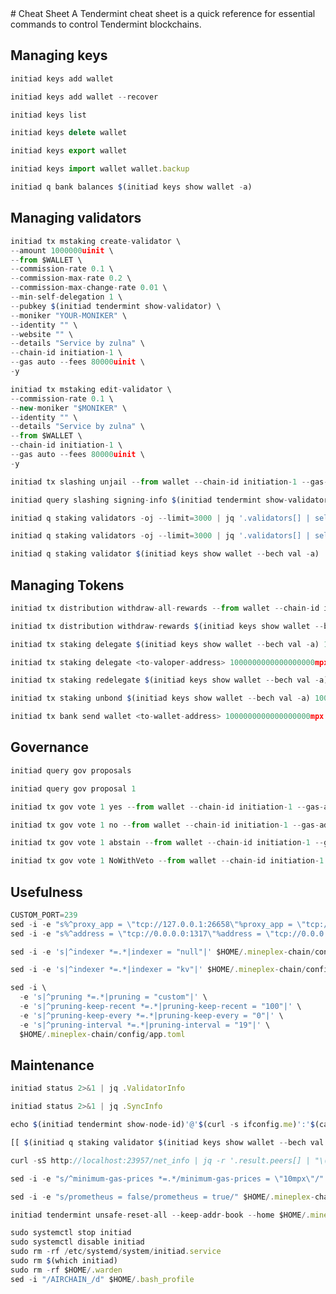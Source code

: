

<Steps>
# Cheat Sheet
A Tendermint cheat sheet is a quick reference for essential commands to control Tendermint blockchains.

## Managing keys

```js filename="Generate new key"
initiad keys add wallet
```

```js filename="Recover key"
initiad keys add wallet --recover
```
```js filename="List all key"
initiad keys list
```
```js filename="Delete key"
initiad keys delete wallet
```
```js filename="Export key"
initiad keys export wallet
```
```js filename="Import key"
initiad keys import wallet wallet.backup
```
```js filename="Query wallet balances"
initiad q bank balances $(initiad keys show wallet -a)
```

## Managing validators
```js filename="Create validator"
initiad tx mstaking create-validator \
--amount 1000000uinit \
--from $WALLET \
--commission-rate 0.1 \
--commission-max-rate 0.2 \
--commission-max-change-rate 0.01 \
--min-self-delegation 1 \
--pubkey $(initiad tendermint show-validator) \
--moniker "YOUR-MONIKER" \
--identity "" \
--website "" \
--details "Service by zulna" \
--chain-id initiation-1 \
--gas auto --fees 80000uinit \
-y
```

```js filename="Edit validator"
initiad tx mstaking edit-validator \
--commission-rate 0.1 \
--new-moniker "$MONIKER" \
--identity "" \
--details "Service by zulna" \
--from $WALLET \
--chain-id initiation-1 \
--gas auto --fees 80000uinit \
-y
```

```js filename="Unjail validator"
initiad tx slashing unjail --from wallet --chain-id initiation-1 --gas-adjustment 1.5 --gas auto --fees 80000uinit -y
```

```js filename="Validator jail reason"
initiad query slashing signing-info $(initiad tendermint show-validator)
```
```js filename="List active validator"
initiad q staking validators -oj --limit=3000 | jq '.validators[] | select(.status=="BOND_STATUS_BONDED")' | jq -r '(.tokens|tonumber/pow(10; 6)|floor|tostring) + " \t " + .description.moniker' | sort -gr | nl
```
```js filename="List incative validator"
initiad q staking validators -oj --limit=3000 | jq '.validators[] | select(.status=="BOND_STATUS_UNBONDED")' | jq -r '(.tokens|tonumber/pow(10; 6)|floor|tostring) + " \t " + .description.moniker' | sort -gr | nl
```
```js filename="View validator details"
initiad q staking validator $(initiad keys show wallet --bech val -a)
```

## Managing Tokens

```js filename="Withdraw reward from all validator"
initiad tx distribution withdraw-all-rewards --from wallet --chain-id initiation-1 --gas-adjustment 1.5 --gas auto --fees 80000uinit -y
```
```js filename="Withdraw reward and commission"
initiad tx distribution withdraw-rewards $(initiad keys show wallet --bech val -a) --commission --from wallet --chain-id initiation-1 --gas-adjustment 1.5 --gas auto --fees 80000uinit -y
```
```js filename="Delegate tokens to your validator"
initiad tx staking delegate $(initiad keys show wallet --bech val -a) 1000000000000000000mpx --from wallet --chain-id initiation-1 --gas-adjustment 1.5 --gas auto --fees 80000uinit -y
```
```js filename="Delegate token to other validator, change <to-valoper-address> as you like"
initiad tx staking delegate <to-valoper-address> 1000000000000000000mpx --from wallet --chain-id initiation-1 --gas-adjustment 1.5 --gas auto --fees 80000uinit -y
```
```js filename="Redelegate to another validator"
initiad tx staking redelegate $(initiad keys show wallet --bech val -a) <to-valoper-address> 1000000000000000000mpx --from wallet --chain-id initiation-1 --gas-adjustment 1.5 --gas auto --fees 80000uinit -y
```
```js filename="Unbond token from your own validator"
initiad tx staking unbond $(initiad keys show wallet --bech val -a) 1000000000000000000mpx --from wallet --chain-id initiation-1 --gas-adjustment 1.5 --gas auto --fees 80000uinit -y
```
```js filename="Send token to the wallet"
initiad tx bank send wallet <to-wallet-address> 1000000000000000000mpx --from wallet --chain-id initiation-1 --gas-adjustment 1.5 --gas auto --fees 80000uinit -y
```
## Governance

```js filename="Query list proposal"
initiad query gov proposals
```
```js filename="View proposal by ID"
initiad query gov proposal 1
```
```js filename="Vote option yes"
initiad tx gov vote 1 yes --from wallet --chain-id initiation-1 --gas-adjustment 1.5 --gas auto --fees 80000uinit -y
```
```js filename="Vote option no"
initiad tx gov vote 1 no --from wallet --chain-id initiation-1 --gas-adjustment 1.5 --gas auto --fees 80000uinit -y
```
```js filename="Vote option asbtain"
initiad tx gov vote 1 abstain --from wallet --chain-id initiation-1 --gas-adjustment 1.5 --gas auto --fees 80000uinit -y
```
```js filename="Vote option NoWithVeto"
initiad tx gov vote 1 NoWithVeto --from wallet --chain-id initiation-1 --gas-adjustment 1.5 --gas auto --fees 80000uinit -y
```

## Usefulness

```js filename="Update custom port"
CUSTOM_PORT=239
sed -i -e "s%^proxy_app = \"tcp://127.0.0.1:26658\"%proxy_app = \"tcp://127.0.0.1:${CUSTOM_PORT}58\"%; s%^laddr = \"tcp://127.0.0.1:26657\"%laddr = \"tcp://127.0.0.1:${CUSTOM_PORT}57\"%; s%^pprof_laddr = \"localhost:6060\"%pprof_laddr = \"localhost:${CUSTOM_PORT}60\"%; s%^laddr = \"tcp://0.0.0.0:26656\"%laddr = \"tcp://0.0.0.0:${CUSTOM_PORT}56\"%; s%^prometheus_listen_addr = \":26660\"%prometheus_listen_addr = \":${CUSTOM_PORT}66\"%" $HOME/.mineplex-chain/config/config.toml
sed -i -e "s%^address = \"tcp://0.0.0.0:1317\"%address = \"tcp://0.0.0.0:${CUSTOM_PORT}17\"%; s%^address = \":8080\"%address = \":${CUSTOM_PORT}80\"%; s%^address = \"0.0.0.0:9090\"%address = \"0.0.0.0:${CUSTOM_PORT}90\"%; s%^address = \"0.0.0.0:9091\"%address = \"0.0.0.0:${CUSTOM_PORT}91\"%" $HOME/.mineplex-chain/config/app.toml
```
```js filename="Disable indexer"
sed -i -e 's|^indexer *=.*|indexer = "null"|' $HOME/.mineplex-chain/config/config.toml
```
```js filename="Enable indexer"
sed -i -e 's|^indexer *=.*|indexer = "kv"|' $HOME/.mineplex-chain/config/config.toml
```
```js filename="Pruning update"
sed -i \
  -e 's|^pruning *=.*|pruning = "custom"|' \
  -e 's|^pruning-keep-recent *=.*|pruning-keep-recent = "100"|' \
  -e 's|^pruning-keep-every *=.*|pruning-keep-every = "0"|' \
  -e 's|^pruning-interval *=.*|pruning-interval = "19"|' \
  $HOME/.mineplex-chain/config/app.toml
```

## Maintenance

```js filename="Get validator information"
initiad status 2>&1 | jq .ValidatorInfo
```
```js filename="Get sync information"
initiad status 2>&1 | jq .SyncInfo
```
```js filename="Get node peer"
echo $(initiad tendermint show-node-id)'@'$(curl -s ifconfig.me)':'$(cat $HOME/.mineplex-chain/config/config.toml | sed -n '/Address to listen for incoming connection/{n;p;}' | sed 's/.*://; s/".*//')
```
```js filename="Check validator keys"
[[ $(initiad q staking validator $(initiad keys show wallet --bech val -a) -oj | jq -r .consensus_pubkey.key) = $(initiad status | jq -r .ValidatorInfo.PubKey.value) ]] && echo -e "\n\e[1m\e[32mTrue\e[0m\n" || echo -e "\n\e[1m\e[31mFalse\e[0m\n"
```
```js filename="Get live peers"
curl -sS http://localhost:23957/net_info | jq -r '.result.peers[] | "\(.node_info.id)@\(.remote_ip):\(.node_info.listen_addr)"' | awk -F ':' '{print $1":"$(NF)}'
```
```js filename="Configure minimum gas prices"
sed -i -e "s/^minimum-gas-prices *=.*/minimum-gas-prices = \"10mpx\"/" $HOME/.mineplex-chain/config/app.toml
```
```js filename="Enable prometheus"
sed -i -e "s/prometheus = false/prometheus = true/" $HOME/.mineplex-chain/config/config.toml
```
```js filename="Reset chain data"
initiad tendermint unsafe-reset-all --keep-addr-book --home $HOME/.mineplex-chain --keep-addr-book
```
```js filename="Remove node"
sudo systemctl stop initiad
sudo systemctl disable initiad
sudo rm -rf /etc/systemd/system/initiad.service
sudo rm $(which initiad)
sudo rm -rf $HOME/.warden
sed -i "/AIRCHAIN_/d" $HOME/.bash_profile
```
</Steps>